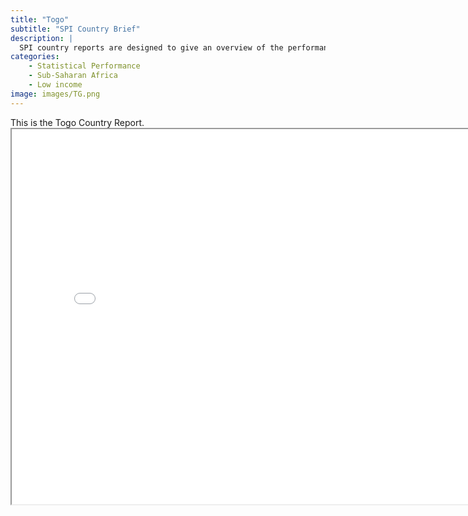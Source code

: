 ```yaml
---
title: "Togo"
subtitle: "SPI Country Brief"
description: |
  SPI country reports are designed to give an overview of the performance of Togo.
categories:
    - Statistical Performance
    - Sub-Saharan Africa
    - Low income
image: images/TG.png
---
```


This is the Togo Country Report.
<iframe src="charts/Togo_chart.html" width="800" height="600"></iframe>

